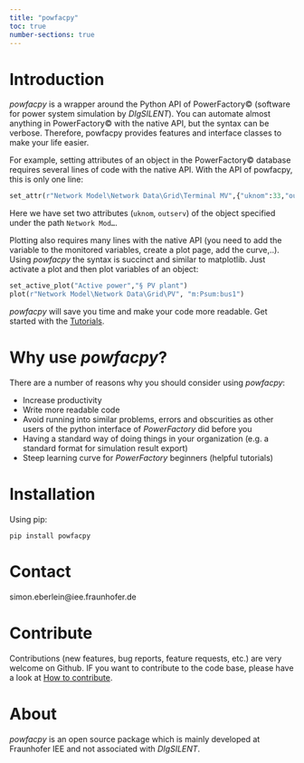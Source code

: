 ---
title: "powfacpy"
toc: true
number-sections: true
---

# Introduction
*powfacpy* is a wrapper around the Python API of PowerFactory&copy; (software for power system simulation by *DIgSILENT*). You can automate almost anything in PowerFactory&copy; with the native API, but the syntax can be verbose. Therefore, powfacpy provides features and interface classes to make your life easier.

For example, setting attributes of an object in the PowerFactory&copy; database requires several lines of code with the native API. With the API of powfacpy, this is only one line:

```python
set_attr(r"Network Model\Network Data\Grid\Terminal MV",{"uknom":33,"outserv":0})
```
Here we have set two attributes (`uknom`, `outserv`) of the object specified under the path `Network Mod…`.

Plotting also requires many lines with the native API (you need to add the variable to the monitored variables, create a plot page, add the curve,..). Using *powfacpy* the syntax is succinct and similar to matplotlib. Just activate a plot and then plot variables of an object:

```python
set_active_plot("Active power","§ PV plant")
plot(r"Network Model\Network Data\Grid\PV", "m:Psum:bus1")
```

*powfacpy* will save you time and make your code more readable. Get started with the [Tutorials](tutorials/overview.qmd).

# Why use *powfacpy*?
There are a number of reasons why you should consider using *powfacpy*:

- Increase productivity 
- Write more readable code
- Avoid running into similar problems, errors and obscurities as other users of the python interface of *PowerFactory* did before you
- Having a standard way of doing things in your organization (e.g. a standard format for simulation result export) 
- Steep learning curve for *PowerFactory* beginners (helpful tutorials)

# Installation
Using pip:
```
pip install powfacpy
```

# Contact
simon.eberlein@iee.fraunhofer.de

# Contribute
Contributions (new features, bug reports, feature requests, etc.) are very welcome on Github. IF you want to contribute to the code base, please have a look at [How to contribute](docs/how_to_contribute.qmd).

# About
*powfacpy* is an open source package which is mainly developed at Fraunhofer IEE and not associated with *DIgSILENT*.

